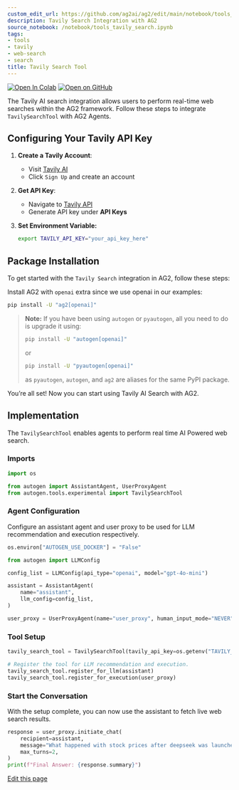```yaml
---
custom_edit_url: https://github.com/ag2ai/ag2/edit/main/notebook/tools_tavily_search.ipynb
description: Tavily Search Integration with AG2
source_notebook: /notebook/tools_tavily_search.ipynb
tags:
- tools
- tavily
- web-search
- search
title: Tavily Search Tool
---
```


<a href="https://colab.research.google.com/github/ag2ai/ag2/blob/main/notebook/tools_tavily_search.ipynb" class="colab-badge" target="_blank"><img noZoom src="https://colab.research.google.com/assets/colab-badge.svg" alt="Open In Colab" /></a>
<a href="https://github.com/ag2ai/ag2/blob/main/notebook/tools_tavily_search.ipynb" class="github-badge" target="_blank"><img noZoom src="https://img.shields.io/badge/Open%20on%20GitHub-grey?logo=github" alt="Open on GitHub" /></a>




The Tavily AI search integration allows users to perform real-time web
searches within the AG2 framework. Follow these steps to integrate
`TavilySearchTool` with AG2 Agents.

## Configuring Your Tavily API Key

1.  **Create a Tavily Account**:

    -   Visit [Tavily AI](https://tavily.com/)
    -   Click `Sign Up` and create an account

2.  **Get API Key**:

    -   Navigate to [Tavily API](https://app.tavily.com/)
    -   Generate API key under **API Keys**

3.  **Set Environment Variable:**

    ```bash
    export TAVILY_API_KEY="your_api_key_here"
    ```

## Package Installation

To get started with the `Tavily Search` integration in AG2, follow these
steps:

Install AG2 with `openai` extra since we use openai in our examples:

```bash
pip install -U "ag2[openai]"
```

> **Note:** If you have been using `autogen` or `pyautogen`, all you
> need to do is upgrade it using:
>
> ```bash
> pip install -U "autogen[openai]"
> ```
>
> or
>
> ```bash
> pip install -U "pyautogen[openai]"
> ```
>
> as `pyautogen`, `autogen`, and `ag2` are aliases for the same PyPI
> package.

You’re all set! Now you can start using Tavily AI Search with AG2.

## Implementation

The `TavilySearchTool` enables agents to perform real time AI Powered
web search.

### Imports

```python
import os

from autogen import AssistantAgent, UserProxyAgent
from autogen.tools.experimental import TavilySearchTool
```

### Agent Configuration

Configure an assistant agent and user proxy to be used for LLM
recommendation and execution respectively.

```python
os.environ["AUTOGEN_USE_DOCKER"] = "False"

from autogen import LLMConfig

config_list = LLMConfig(api_type="openai", model="gpt-4o-mini")

assistant = AssistantAgent(
    name="assistant",
    llm_config=config_list,
)

user_proxy = UserProxyAgent(name="user_proxy", human_input_mode="NEVER")
```

### Tool Setup

```python
tavily_search_tool = TavilySearchTool(tavily_api_key=os.getenv("TAVILY_API_KEY"))

# Register the tool for LLM recommendation and execution.
tavily_search_tool.register_for_llm(assistant)
tavily_search_tool.register_for_execution(user_proxy)
```

### Start the Conversation

With the setup complete, you can now use the assistant to fetch live web
search results.

```python
response = user_proxy.initiate_chat(
    recipient=assistant,
    message="What happened with stock prices after deepseek was launched? Please search the web.",
    max_turns=2,
)
print(f"Final Answer: {response.summary}")
```

<div className="edit-url-container">
    <a className="edit-url" href="https://github.com/ag2ai/ag2/edit/main/notebook/tools_tavily_search.ipynb" target='_blank'><Icon icon="pen" iconType="solid" size="13px"/> Edit this page</a>
</div>
